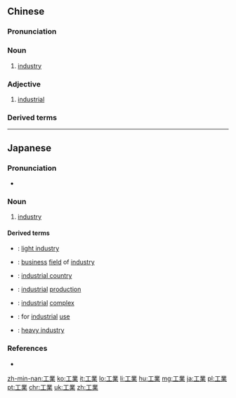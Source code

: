 {{also|工业}}
==Chinese==
{{zh-forms|s=工业}}

===Pronunciation===
{{zh-pron
|m=gōngyè
|c=gung1 jip6
|ma=y
|h=pfs=kûng-ngia̍p
|mn=kang-gia̍p
|cat=n,a
}}

===Noun===
{{zh-noun}}

# [[industry]]

===Adjective===
{{zh-adj}}

# {{lb|zh|attributive}} [[industrial]]
#: {{zh-x|工業 間諜活動|'''industrial''' espionage}}

===Derived terms===
{{zh-der|工交|工業革命|工業國|工業設計|工業學校|工業園區|輕工業|重工業}}

{{zh-cat|Beginning}}

----

==Japanese==
{{ja-kanjitab|こう|ぎょう|yomi=on}}

===Pronunciation===
* {{homophones|lang=ja|鉱業|興行}}

===Noun===
{{ja-noun|こうぎょう}}

# [[industry]]

====Derived terms====
{{top2}}
* {{ja-r|軽工業|けいこうぎょう}}: [[light industry]]
* {{ja-r|工業界|こうぎょうかい}}: [[business]] [[field]] of [[industry]]
* {{ja-r|工業国|こうぎょうこく}}: [[industrial country]]
* {{ja-r|工業生産|こうぎょうせいさん}}: [[industrial]] [[production]]
{{mid2}}
* {{ja-r|工業団地|こうぎょうだんち}}: [[industrial]] [[complex]]
* {{ja-r|工業用|こうぎょうよう}}: for [[industrial]] [[use]]
* {{ja-r|重工業|じゅうこうぎょう}}: [[heavy industry]]
{{bottom}}

===References===
* {{R:Shogakukan}}

[[zh-min-nan:工業]]
[[ko:工業]]
[[it:工業]]
[[lo:工業]]
[[li:工業]]
[[hu:工業]]
[[mg:工業]]
[[ja:工業]]
[[pl:工業]]
[[pt:工業]]
[[chr:工業]]
[[uk:工業]]
[[zh:工業]]
